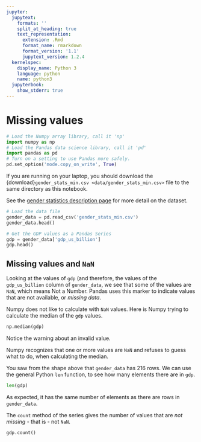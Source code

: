 ```yaml
---
jupyter:
  jupytext:
    formats: ''
    split_at_heading: true
    text_representation:
      extension: .Rmd
      format_name: rmarkdown
      format_version: '1.1'
      jupytext_version: 1.2.4
  kernelspec:
    display_name: Python 3
    language: python
    name: python3
  jupyterbook:
    show_stderr: true
---
```


# Missing values

<!---
Expand here.
-->

```python
# Load the Numpy array library, call it 'np'
import numpy as np
# Load the Pandas data science library, call it 'pd'
import pandas as pd
# Turn on a setting to use Pandas more safely.
pd.set_option('mode.copy_on_write', True)
```

If you are running on your laptop, you should download the
{download}`gender_stats_min.csv <data/gender_stats_min.csv>` file to the same
directory as this notebook.

See the [gender statistics description page](data/gender_stats) for more detail on the dataset.

```python
# Load the data file
gender_data = pd.read_csv('gender_stats_min.csv')
gender_data.head()
```

```python
# Get the GDP values as a Pandas Series
gdp = gender_data['gdp_us_billion']
gdp.head()
```

## Missing values and `NaN`

Looking at the values of `gdp` (and therefore, the values of the
`gdp_us_billion` column of `gender_data`, we see that some of the values are
`NaN`, which means Not a Number.  Pandas uses this marker to indicate values
that are not available, or *missing data*.

Numpy does not like to calculate with `NaN` values.  Here is Numpy trying to
calculate the median of the `gdp` values.

```python
np.median(gdp)
```

Notice the warning about an invalid value.

Numpy recognizes that one or more values are `NaN` and refuses to guess what to do, when calculating the median.


You saw from the shape above that `gender_data` has 216 rows.  We can use the
general Python `len` function, to see how many elements there are in `gdp`.

```python
len(gdp)
```

As expected, it has the same number of elements as there are rows in `gender_data`.

The `count` method of the series gives the number of values that are *not
missing* - that is - not `NaN`.

```python
gdp.count()
```
